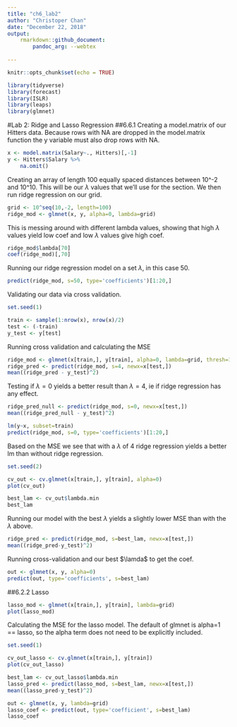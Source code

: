 ```yaml
---
title: "ch6_lab2"
author: "Christoper Chan"
date: "December 22, 2018"
output: 
    rmarkdown::github_document:
        pandoc_arg: --webtex
    
---
```


```r
knitr::opts_chunk$set(echo = TRUE)
```

```r
library(tidyverse)
library(forecast)
library(ISLR)
library(leaps)
library(glmnet)
```

#Lab 2: Ridge and Lasso Regression
##6.6.1
Creating a model.matrix of our Hitters data. Because rows with NA are dropped in the model.matrix function the y variable must also drop rows with NA.
```r
x <- model.matrix(Salary~., Hitters)[,-1]
y <- Hitters$Salary %>%
    na.omit()
```

Creating an array of length 100 equally spaced distances between 10^-2 and 10^10. This will be our $\lambda$ values that we'll use for the section. We then run ridge regression on our grid.
```r
grid <- 10^seq(10,-2, length=100)
ridge_mod <- glmnet(x, y, alpha=0, lambda=grid)
```

This is messing around with different lambda values, showing that high $\lambda$ values yield low coef and low $\lambda$ values give high coef.
```r
ridge_mod$lambda[70]
coef(ridge_mod)[,70]
```

Running our ridge regression model on a set $\lambda$, in this case 50.
```r
predict(ridge_mod, s=50, type='coefficients')[1:20,]
```

Validating our data via cross validation.
```r
set.seed(1)

train <- sample(1:nrow(x), nrow(x)/2)
test <- (-train)
y_test <- y[test]
```

Running cross validation and calculating the MSE
```r
ridge_mod <- glmnet(x[train,], y[train], alpha=0, lambda=grid, thresh=1e-12)
ridge_pred <- predict(ridge_mod, s=4, newx=x[test,])
mean((ridge_pred - y_test)^2)
```

Testing if $\lambda = 0$ yields a better result than $\lambda = 4$, ie if ridge regression has any effect. 
```r
ridge_pred_null <- predict(ridge_mod, s=0, newx=x[test,])
mean((ridge_pred_null - y_test)^2)

lm(y~x, subset=train)
predict(ridge_mod, s=0, type='coefficients')[1:20,]
```
Based on the MSE we see that with a $\lambda$ of 4 ridge regression yields a better lm than without ridge regression.


```r
set.seed(2)

cv_out <- cv.glmnet(x[train,], y[train], alpha=0)
plot(cv_out)

best_lam <- cv_out$lambda.min
best_lam
```

Running our model with the best $\lambda$ yields a slightly lower MSE than with the $\lambda$ above.
```r
ridge_pred <- predict(ridge_mod, s=best_lam, newx=x[test,])
mean((ridge_pred-y_test)^2)
```

Running cross-validation and our best $\lamda$ to get the coef.
```r
out <- glmnet(x, y, alpha=0)
predict(out, type='coefficients', s=best_lam)
```

##6.2.2 Lasso
```r
lasso_mod <- glmnet(x[train,], y[train], lambda=grid)
plot(lasso_mod)
```

Calculating the MSE for the lasso model. The default of glmnet is alpha=1 == lasso, so the alpha term does not need to be explicitly included.
```r
set.seed(1)

cv_out_lasso <- cv.glmnet(x[train,], y[train])
plot(cv_out_lasso)

best_lam <- cv_out_lasso$lambda.min
lasso_pred <- predict(lasso_mod, s=best_lam, newx=x[test,])
mean((lasso_pred-y_test)^2)
``` 

```r
out <- glmnet(x, y, lambda=grid)
lasso_coef <- predict(out, type='coefficient', s=best_lam)
lasso_coef
```




























